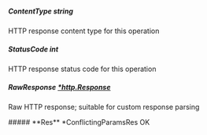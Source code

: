 
##### **ContentType** string
HTTP response content type for this operation

##### **StatusCode** int
HTTP response status code for this operation

##### **RawResponse** [*http.Response](https://pkg.go.dev/net/http#Response)
Raw HTTP response; suitable for custom response parsing

<Collapsible>
    ##### **Res** *ConflictingParamsRes
    OK
    <Collapsible.Break/>
    <ConflictingParamsRes/>
</Collapsible>


